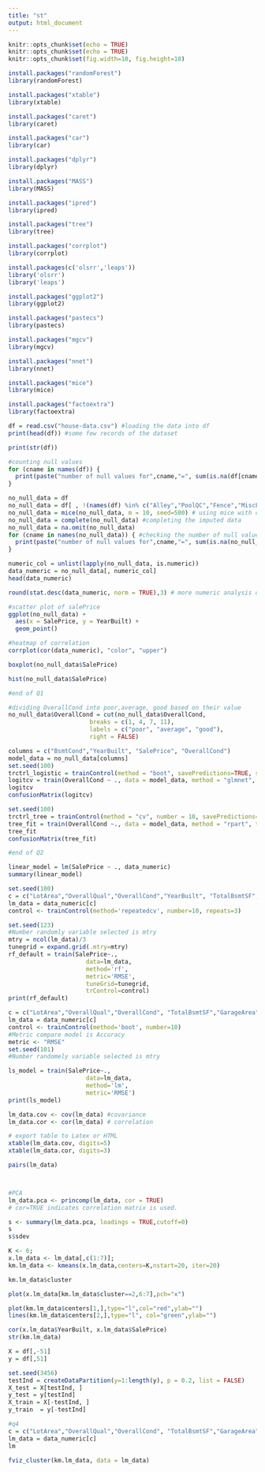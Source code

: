```yaml
---
title: "st"
output: html_document
---
```


```r
knitr::opts_chunk$set(echo = TRUE)
knitr::opts_chunk$set(echo = TRUE)
knitr::opts_chunk$set(fig.width=10, fig.height=10) 
```

```r
install.packages("randomForest")
library(randomForest)
```

```r
install.packages("xtable")
library(xtable)
```



```r
install.packages("caret")
library(caret)
```

```r
install.packages("car")
library(car)
```


```r
install.packages("dplyr")
library(dplyr)
```

```r
install.packages("MASS")
library(MASS)
```
```r
install.packages("ipred")
library(ipred)

```

```r
install.packages("tree")
library(tree)
```


```r
install.packages("corrplot")
library(corrplot)
```


```r
install.packages(c('olsrr','leaps'))
library('olsrr')
library('leaps')

```

```r
install.packages("ggplot2")
library(ggplot2)
```


```r
install.packages("pastecs")
library(pastecs)
```

```r
install.packages("mgcv")
library(mgcv)
```


```r
install.packages("nnet")
library(nnet)
```


```r
install.packages("mice")
library(mice)
```

```r
install.packages("factoextra")
library(factoextra)
```

```r
df = read.csv("house-data.csv") #loading the data into df
print(head(df)) #some few records of the dataset
```

```r
print(str(df))
```
```r
#counting null values
for (cname in names(df)) {
  print(paste("number of null values for",cname,"=", sum(is.na(df[cname]))), sep=" ")
}
```
```r
no_null_data = df
no_null_data = df[ , !(names(df) %in% c("Alley","PoolQC","Fence","MiscFeature",""))]
no_null_data = mice(no_null_data, m = 10, seed=500) # using mice with cart method
no_null_data = complete(no_null_data) #completing the imputed data
no_null_data = na.omit(no_null_data)
for (cname in names(no_null_data)) { #checking the number of null values after imputation
  print(paste("number of null values for",cname,"=", sum(is.na(no_null_data[cname]))), sep=" ")
}
```

```r
numeric_col = unlist(lapply(no_null_data, is.numeric))
data_numeric = no_null_data[, numeric_col]
head(data_numeric)
```


```r
round(stat.desc(data_numeric, norm = TRUE),3) # more numeric analysis of the imputed data using pastecs library rounded by 3 digits 
```

```r
#scatter plot of salePrice
ggplot(no_null_data) +
  aes(x = SalePrice, y = YearBuilt) +
  geom_point()
```

```r
#heatmap of correlation
corrplot(cor(data_numeric), "color", "upper")
```
```r
boxplot(no_null_data$SalePrice)
```
```r
hist(no_null_data$SalePrice)

#end of Q1
```

```r
#dividing OverallCond into poor,average, good based on their value
no_null_data$OverallCond = cut(no_null_data$OverallCond, 
                       breaks = c(1, 4, 7, 11), 
                       labels = c("poor", "average", "good"),
                       right = FALSE)
```


```r
columns = c("BsmtCond","YearBuilt", "SalePrice", "OverallCond")
model_data = no_null_data[columns]
set.seed(100)
trctrl_logistic = trainControl(method = "boot", savePredictions=TRUE, search = "random")
logitcv = train(OverallCond ~ ., data = model_data, method = "glmnet", trControl=trctrl_logistic, family="multinomial", tune_length = 0)
logitcv
confusionMatrix(logitcv)
```

```r
set.seed(100)
trctrl_tree = trainControl(method = "cv", number = 10, savePredictions=TRUE)
tree_fit = train(OverallCond ~., data = model_data, method = "rpart", trControl=trctrl_tree, tuneLength = 0)
tree_fit
confusionMatrix(tree_fit)

#end of Q2
```

```r
linear_model = lm(SalePrice ~ ., data_numeric)
summary(linear_model)
```


```r
set.seed(100)
c = c("LotArea","OverallQual","OverallCond","YearBuilt", "TotalBsmtSF","GarageArea","SalePrice")
lm_data = data_numeric[c]
control <- trainControl(method='repeatedcv', number=10, repeats=3)

set.seed(123)
#Number randomly variable selected is mtry
mtry = ncol(lm_data)/3
tunegrid = expand.grid(.mtry=mtry)
rf_default = train(SalePrice~., 
                      data=lm_data, 
                      method='rf', 
                      metric='RMSE', 
                      tuneGrid=tunegrid, 
                      trControl=control)
print(rf_default)
```

```r
c = c("LotArea","OverallQual","OverallCond", "TotalBsmtSF","GarageArea","YearBuilt","SalePrice")
lm_data = data_numeric[c]
control <- trainControl(method='boot', number=10)
#Metric compare model is Accuracy
metric <- "RMSE"
set.seed(101)
#Number randomely variable selected is mtry

ls_model = train(SalePrice~., 
                      data=lm_data, 
                      method='lm', 
                      metric='RMSE')
print(ls_model)
```

```r
lm_data.cov <- cov(lm_data) #covariance 
lm_data.cor <- cor(lm_data) # correlation 

# export table to Latex or HTML
xtable(lm_data.cov, digits=5) 
xtable(lm_data.cor, digits=3)

pairs(lm_data)



#PCA
lm_data.pca <- princomp(lm_data, cor = TRUE)
# cor=TRUE indicates correlation matrix is used.

s <- summary(lm_data.pca, loadings = TRUE,cutoff=0)
s
s$sdev
```

```r
K <- 6;
x.lm_data <- lm_data[,c(1:7)];
km.lm_data <- kmeans(x.lm_data,centers=K,nstart=20, iter=20)

km.lm_data$cluster

plot(x.lm_data[km.lm_data$cluster==2,6:7],pch="x")

plot(km.lm_data$centers[1,],type="l",col="red",ylab="")
lines(km.lm_data$centers[2,],type="l", col="green",ylab="")

cor(x.lm_data$YearBuilt, x.lm_data$SalePrice)
str(km.lm_data)
```
```r
X = df[,-51]
y = df[,51]
```

```r
set.seed(3456)
testInd = createDataPartition(y=1:length(y), p = 0.2, list = FALSE)
X_test = X[testInd, ]
y_test = y[testInd]
X_train = X[-testInd, ]
y_train  = y[-testInd]
```

```r
#q4
c = c("LotArea","OverallQual","OverallCond", "TotalBsmtSF","GarageArea","YearBuilt","SalePrice")
lm_data = data_numeric[c]
lm
```

```r
fviz_cluster(km.lm_data, data = lm_data)
```

